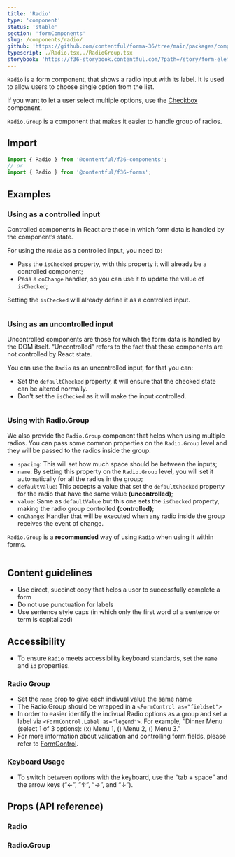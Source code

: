 ```yaml
---
title: 'Radio'
type: 'component'
status: 'stable'
section: 'formComponents'
slug: /components/radio/
github: 'https://github.com/contentful/forma-36/tree/main/packages/components/forms/src/Radio'
typescript: ./Radio.tsx,./RadioGroup.tsx
storybook: 'https://f36-storybook.contentful.com/?path=/story/form-elements-radio--basic'
---
```


`Radio` is a form component, that shows a radio input with its label. It is used to allow users to choose single option from the list.

If you want to let a user select multiple options, use the [Checkbox](/components/checkbox) component.

`Radio.Group` is a component that makes it easier to handle group of radios.

## Import

```js static=true
import { Radio } from '@contentful/f36-components';
// or
import { Radio } from '@contentful/f36-forms';
```

## Examples

### Using as a controlled input

Controlled components in React are those in which form data is handled by the component’s state.

For using the `Radio` as a controlled input, you need to:

- Pass the `isChecked` property, with this property it will already be a controlled component;
- Pass a `onChange` handler, so you can use it to update the value of `isChecked`;

Setting the `isChecked` will already define it as a controlled input.

```jsx file=../../examples/RadioControlledExample.tsx

```

### Using as an uncontrolled input

Uncontrolled components are those for which the form data is handled by the DOM itself. “Uncontrolled” refers to the fact that these components are not controlled by React state.

You can use the `Radio` as an uncontrolled input, for that you can:

- Set the `defaultChecked` property, it will ensure that the checked state can be altered normally.
- Don't set the `isChecked` as it will make the input controlled.

```jsx file=../../examples/RadioUncontrolledExample.tsx

```

### Using with Radio.Group

We also provide the `Radio.Group` component that helps when using multiple radios. You can pass some common properties on the `Radio.Group` level and they will be passed to the radios inside the group.

- `spacing`: This will set how much space should be between the inputs;
- `name`: By setting this property on the `Radio.Group` level, you will set it automatically for all the radios in the group;
- `defaultValue`: This accepts a value that set the `defaultChecked` property for the radio that have the same value **(uncontrolled)**;
- `value`: Same as `defaultValue` but this one sets the `isChecked` property, making the radio group controlled **(controlled)**;
- `onChange`: Handler that will be executed when any radio inside the group receives the event of change.

`Radio.Group` is a **recommended** way of using `Radio` when using it within forms.

```jsx file=../../examples/RadioGroupExample.tsx

```

## Content guidelines

- Use direct, succinct copy that helps a user to successfully complete a form
- Do not use punctuation for labels
- Use sentence style caps (in which only the first word of a sentence or term is capitalized)

## Accessibility

- To ensure `Radio` meets accessibility keyboard standards, set the `name` and `id` properties.

### Radio Group

- Set the `name` prop to give each indivual value the same name
- The Radio.Group should be wrapped in a `<FormControl as="fieldset">`
- In order to easier identify the indivual Radio options as a group and set a label via `<FormControl.Label as="legend">`. For example, “Dinner Menu (select 1 of 3 options): (x) Menu 1, () Menu 2, () Menu 3.”
- For more information about validation and controlling form fields, please refer to [FormControl](./form-control).

### Keyboard Usage

- To switch between options with the keyboard, use the “tab + space” and the arrow keys (“←”, ”↑”, “→”, and “↓”).

## Props (API reference)

### Radio

<PropsTable of="Radio" />

### Radio.Group

<PropsTable of="RadioGroup" />
